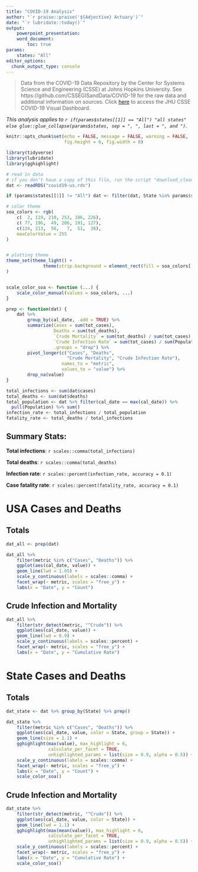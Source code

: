 ```yaml
---
title: "COVID-19 Analysis"
author: "`r praise::praise('${Adjective} Actuary')`"
date: "`r lubridate::today()`"
output: 
    powerpoint_presentation:
    word_document:
        toc: true
params:
    states: "All"
editor_options: 
  chunk_output_type: console
---
```


> Data from the COVID-19 Data Repository by the Center for Systems Science and 
> Engineering (CSSE) at Johns Hopkins University. See https://github.com/CSSEGISandData/COVID-19 
> for the raw data and additional information on sources. 
> Click [here](https://www.arcgis.com/apps/opsdashboard/index.html#/bda7594740fd40299423467b48e9ecf6)
> to access the JHU CSSE COVID-19 Visual Dashboard.


*This analysis applies to `r if(params$states[[1]] == "All") "all states" else glue::glue_collapse(params$states, sep = ", ", last = ", and ")`.*

```r

knitr::opts_chunk$set(echo = FALSE, message = FALSE, warning = FALSE, 
                      fig.height = 6, fig.width = 8)

library(tidyverse)
library(lubridate)
library(gghighlight)

# read in data
# if you don't have a copy of this file, run the script "download_cleanup.R"
dat <- readRDS("covid19-us.rds")

if (params$states[[1]] != "All") dat <- filter(dat, State %in% params$states)

# color theme
soa_colors <- rgb(
    c(  2, 119, 210, 253, 186, 226),
    c( 77, 196,  49, 206, 191, 127),
    c(124, 213,  56,   7,  51,  38),
    maxColorValue = 255
)


# plotting theme
theme_set(theme_light() + 
              theme(strip.background = element_rect(fill = soa_colors[[1]]))
)


scale_color_soa <- function (...) {
    scale_color_manual(values = soa_colors, ...)
}

prep <- function(dat) {
    dat %>%
        group_by(cal_date, .add = TRUE) %>%
        summarize(Cases = sum(tot_cases),
                  Deaths = sum(tot_deaths),
                  `Crude Mortality` = sum(tot_deaths) / sum(tot_cases),
                  `Crude Infection Rate` = sum(tot_cases) / sum(Population),
                  .groups = "drop") %>%
        pivot_longer(c("Cases", "Deaths", 
                       "Crude Mortality", "Crude Infection Rate"), 
                     names_to = "metric", 
                     values_to = "value") %>% 
        drop_na(value)
}

```

```r
total_infections <- sum(dat$cases)
total_deaths <- sum(dat$deaths)
total_population <- dat %>% filter(cal_date == max(cal_date)) %>% 
  pull(Population) %>% sum()
infection_rate <- total_infections / total_population
fatality_rate <- total_deaths / total_infections
```

## Summary Stats:

**Total infections**: `r scales::comma(total_infections)`

**Total deaths**: `r scales::comma(total_deaths)`

**Infection rate**: `r scales::percent(infection_rate, accuracy = 0.1)`

**Case fatality rate**: `r scales::percent(fatality_rate, accuracy = 0.1)`


# USA Cases and Deaths {.tabset}

## Totals

```r

dat_all <- prep(dat)

dat_all %>%
    filter(metric %in% c("Cases", "Deaths")) %>% 
    ggplot(aes(cal_date, value)) +
    geom_line(lwd = 1.05) +
    scale_y_continuous(labels = scales::comma) +
    facet_wrap(~ metric, scales = "free_y") + 
    labs(x = "Date", y = "Count")

```

## Crude Infection and Mortality

```r

dat_all %>%
    filter(str_detect(metric, "^Crude")) %>% 
    ggplot(aes(cal_date, value)) +
    geom_line(lwd = 0.9) +
    scale_y_continuous(labels = scales::percent) +
    facet_wrap(~ metric, scales = "free_y") + 
    labs(x = "Date", y = "Cumulative Rate")

```



# State Cases and Deaths {.tabset}

## Totals

```r

dat_state <- dat %>% group_by(State) %>% prep()

dat_state %>%
    filter(metric %in% c("Cases", "Deaths")) %>% 
    ggplot(aes(cal_date, value, color = State, group = State)) +
    geom_line(size = 1.1) +
    gghighlight(max(value), max_highlight = 6, 
                calculate_per_facet = TRUE, 
                unhighlighted_params = list(size = 0.9, alpha = 0.5)) + 
    scale_y_continuous(labels = scales::comma) +
    facet_wrap(~ metric, scales = "free_y") + 
    labs(x = "Date", y = "Count") + 
    scale_color_soa()

```


## Crude Infection and Mortality

```r

dat_state %>%
    filter(str_detect(metric, "^Crude")) %>% 
    ggplot(aes(cal_date, value, color = State)) +
    geom_line(lwd = 1.1) +
    gghighlight(max(mean(value)), max_highlight = 6, 
                calculate_per_facet = TRUE, 
                unhighlighted_params = list(size = 0.9, alpha = 0.5)) + 
    scale_y_continuous(labels = scales::percent) +
    facet_wrap(~ metric, scales = "free_y") + 
    labs(x = "Date", y = "Cumulative Rate") + 
    scale_color_soa()

```
